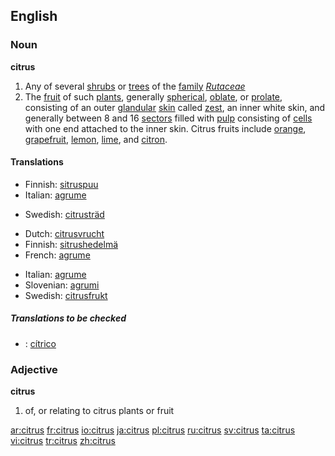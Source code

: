 {{see|Citrus}}
==English==

===Noun===
'''citrus'''
{{wikipedia}}

# Any of several [[shrub]]s or [[tree]]s of the [[family]] ''[[Rutaceae]]''
# The [[fruit]] of such [[plant]]s, generally [[spherical]], [[oblate]], or [[prolate]], consisting of an outer [[glandular]] [[skin]] called [[zest]], an inner white skin, and generally between 8 and 16 [[sector]]s filled with [[pulp]] consisting of [[cell]]s with one end attached to the inner skin. Citrus fruits include [[orange]], [[grapefruit]], [[lemon]], [[lime]], and [[citron]].

====Translations====
{{trans-top|shrub or tree}}
*Finnish: [[sitruspuu]]
*Italian: [[agrume]] {{m}}
{{trans-mid}}
*Swedish: [[citrusträd]] {{n}}
{{trans-bottom}}

{{trans-top|fruit}}
*Dutch: [[citrusvrucht]] {{f}}
*Finnish: [[sitrushedelmä]]
*French: [[agrume]] {{m}}
{{trans-mid}}
*Italian: [[agrume]] {{m}}
*Slovenian: [[agrumi]] {{p}}
*Swedish: [[citrusfrukt]] {{c}}
{{trans-bottom}}

=====Translations to be checked=====
<!--Remove this section once all of the translations below have been moved into the tables above.-->
{{checktrans}}
*{{ttbc|Spanish}}: [[cítrico]] {{m}}

===Adjective===
'''citrus'''

# of, or relating to citrus plants or fruit

[[ar:citrus]]
[[fr:citrus]]
[[io:citrus]]
[[ja:citrus]]
[[pl:citrus]]
[[ru:citrus]]
[[sv:citrus]]
[[ta:citrus]]
[[vi:citrus]]
[[tr:citrus]]
[[zh:citrus]]